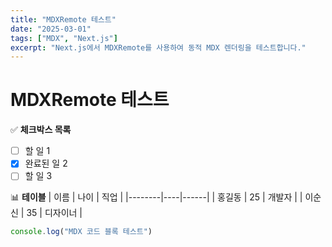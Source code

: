 ```yaml
---
title: "MDXRemote 테스트"
date: "2025-03-01"
tags: ["MDX", "Next.js"]
excerpt: "Next.js에서 MDXRemote를 사용하여 동적 MDX 렌더링을 테스트합니다."
---
```


# MDXRemote 테스트

✅ **체크박스 목록**

- [ ] 할 일 1
- [x] 완료된 일 2
- [ ] 할 일 3

📊 **테이블**
| 이름 | 나이 | 직업 |
|--------|----|------|
| 홍길동 | 25 | 개발자 |
| 이순신 | 35 | 디자이너 |

```js
console.log("MDX 코드 블록 테스트")
```
